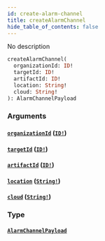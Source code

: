 ```yaml
---
id: create-alarm-channel
title: createAlarmChannel
hide_table_of_contents: false
---
```



No description

```graphql
createAlarmChannel(
  organizationId: ID!
  targetId: ID!
  artifactId: ID!
  location: String!
  cloud: String!
): AlarmChannelPayload
```


### Arguments

#### [`organizationId`](#) ([`ID!`](/swapi/scalars/id))




#### [`targetId`](#) ([`ID!`](/swapi/scalars/id))




#### [`artifactId`](#) ([`ID!`](/swapi/scalars/id))




#### [`location`](#) ([`String!`](/swapi/scalars/string))




#### [`cloud`](#) ([`String!`](/swapi/scalars/string))




### Type

#### [`AlarmChannelPayload`](/swapi/objects/alarm-channel-payload)
